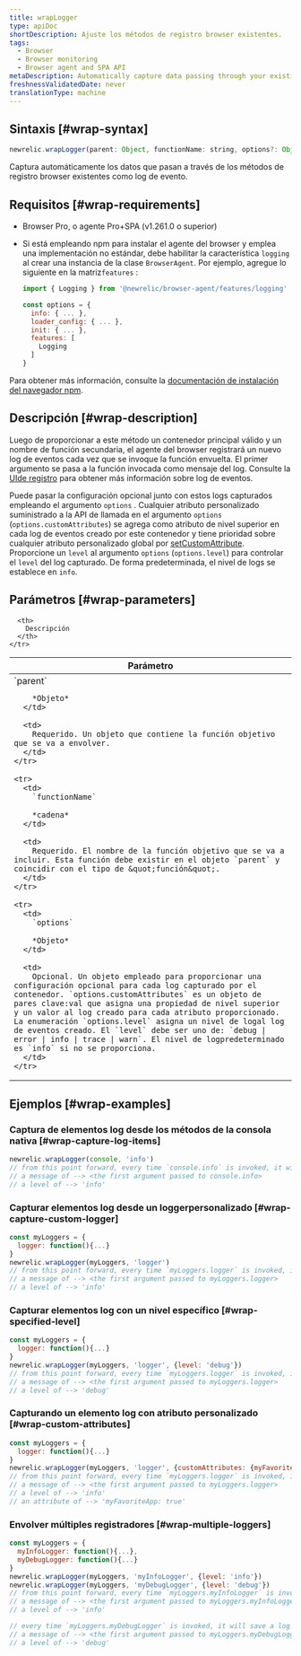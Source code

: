 ```yaml
---
title: wrapLogger
type: apiDoc
shortDescription: Ajuste los métodos de registro browser existentes.
tags:
  - Browser
  - Browser monitoring
  - Browser agent and SPA API
metaDescription: Automatically capture data passing through your existing browser logging methods as log events.
freshnessValidatedDate: never
translationType: machine
---
```


## Sintaxis [#wrap-syntax]

```js
newrelic.wrapLogger(parent: Object, functionName: string, options?: Object<{ customAttributes?: Object, level?: 'debug|error|info|trace|warn'}>)
```

Captura automáticamente los datos que pasan a través de los métodos de registro browser existentes como log de evento.

## Requisitos [#wrap-requirements]

* Browser Pro, o agente Pro+SPA (v1.261.0 o superior)

* Si está empleando npm para instalar el agente del browser y emplea una implementación no estándar, debe habilitar la característica `logging` al crear una instancia de la clase `BrowserAgent`. Por ejemplo, agregue lo siguiente en la matriz`features` :

  ```js
  import { Logging } from '@newrelic/browser-agent/features/logging'

  const options = {
    info: { ... },
    loader_config: { ... },
    init: { ... },
    features: [
      Logging
    ]
  }
  ```

Para obtener más información, consulte la [documentación de instalación del navegador npm](https://www.npmjs.com/package/@newrelic/browser-agent#new-relic-browser-agent).

## Descripción [#wrap-description]

Luego de proporcionar a este método un contenedor principal válido y un nombre de función secundaria, el agente del browser registrará un nuevo log de eventos cada vez que se invoque la función envuelta. El primer argumento se pasa a la función invocada como mensaje del log. Consulte la [UIde registro](/docs/logs/ui-data/use-logs-ui/) para obtener más información sobre log de eventos.

Puede pasar la configuración opcional junto con estos logs capturados empleando el argumento `options` . Cualquier atributo personalizado suministrado a la API de llamada en el argumento `options` (`options.customAttributes`) se agrega como atributo de nivel superior en cada log de eventos creado por este contenedor y tiene prioridad sobre cualquier atributo personalizado global por [setCustomAttribute](/docs/browser/new-relic-browser/browser-agent-spa-api/set-custom-attribute). Proporcione un `level` al argumento `options` (`options.level`) para controlar el `level` del log capturado. De forma predeterminada, el nivel de logs se establece en `info`.

## Parámetros [#wrap-parameters]

<table>
  <thead>
    <tr>
      <th width="25%">
        Parámetro
      </th>

      <th>
        Descripción
      </th>
    </tr>
  </thead>

  <tbody>
    <tr>
      <td>
        `parent`

        *Objeto*
      </td>

      <td>
        Requerido. Un objeto que contiene la función objetivo que se va a envolver.
      </td>
    </tr>

    <tr>
      <td>
        `functionName`

        *cadena*
      </td>

      <td>
        Requerido. El nombre de la función objetivo que se va a incluir. Esta función debe existir en el objeto `parent` y coincidir con el tipo de &quot;función&quot;.
      </td>
    </tr>

    <tr>
      <td>
        `options`

        *Objeto*
      </td>

      <td>
        Opcional. Un objeto empleado para proporcionar una configuración opcional para cada log capturado por el contenedor. `options.customAttributes` es un objeto de pares clave:val que asigna una propiedad de nivel superior y un valor al log creado para cada atributo proporcionado. La enumeración `options.level` asigna un nivel de logal log de eventos creado. El `level` debe ser uno de: `debug | error | info | trace | warn`. El nivel de logpredeterminado es `info` si no se proporciona.
      </td>
    </tr>
  </tbody>
</table>

## Ejemplos [#wrap-examples]

### Captura de elementos log desde los métodos de la consola nativa [#wrap-capture-log-items]

```js
newrelic.wrapLogger(console, 'info')
// from this point forward, every time `console.info` is invoked, it will save a log event with:
// a message of --> <the first argument passed to console.info>
// a level of --> 'info'
```

### Capturar elementos log desde un loggerpersonalizado [#wrap-capture-custom-logger]

```js
const myLoggers = {
  logger: function(){...}
}
newrelic.wrapLogger(myLoggers, 'logger')
// from this point forward, every time `myLoggers.logger` is invoked, it will save a log event with:
// a message of --> <the first argument passed to myLoggers.logger>
// a level of --> 'info'
```

### Capturar elementos log con un nivel específico [#wrap-specified-level]

```js
const myLoggers = {
  logger: function(){...}
}
newrelic.wrapLogger(myLoggers, 'logger', {level: 'debug'})
// from this point forward, every time `myLoggers.logger` is invoked, it will save a log event with:
// a message of --> <the first argument passed to myLoggers.logger>
// a level of --> 'debug'
```

### Capturando un elemento log con atributo personalizado [#wrap-custom-attributes]

```js
const myLoggers = {
  logger: function(){...}
}
newrelic.wrapLogger(myLoggers, 'logger', {customAttributes: {myFavoriteApp: true}})
// from this point forward, every time `myLoggers.logger` is invoked, it will save a log event with:
// a message of --> <the first argument passed to myLoggers.logger>
// a level of --> 'info'
// an attribute of --> 'myFavoriteApp: true'
```

### Envolver múltiples registradores [#wrap-multiple-loggers]

```js
const myLoggers = {
  myInfoLogger: function(){...},
  myDebugLogger: function(){...}
}
newrelic.wrapLogger(myLoggers, 'myInfoLogger', {level: 'info'})
newrelic.wrapLogger(myLoggers, 'myDebugLogger', {level: 'debug'})
// from this point forward, every time `myLoggers.myInfoLogger` is invoked, it will save a log event with:
// a message of --> <the first argument passed to myLoggers.myInfoLogger>
// a level of --> 'info'

// every time `myLoggers.myDebugLogger` is invoked, it will save a log event with:
// a message of --> <the first argument passed to myLoggers.myDebugLogger>
// a level of --> 'debug'
```